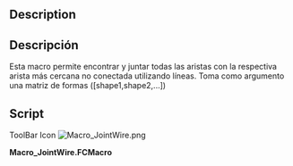 <languages/>

<div lang="en" dir="ltr" class="mw-content-ltr">
{{VeryImportantMessage|!!! This macro needs to be corrected. !!!}}
</div>

{{Macro/es
|Name=JointWire
|Translate=JointWire
|Icon=Macro_JointWire.png
|Description={{ColoredText|#ff0000|!!! This macro needs to be corrected. !!!}}<br/>Esta macro permite encontrar y juntar todas las aristas con la respectiva arista más cercana no conectada utilizando líneas. 
Toma como argumento una matriz de formas ([shape1,shape2,...])
|Author=Tremblou
|Version=0.1
|Date=2011-08-24
|FCVersion=All
|Download=[https://www.freecad.org/wiki/images/b/bb/Macro_JointWire.png ToolBar Icon]
}}

<div lang="en" dir="ltr" class="mw-content-ltr">
==Description==
</div>

<div class="mw-translate-fuzzy">
==Descripción==
Esta macro permite encontrar y juntar todas las aristas con la respectiva arista más cercana no conectada utilizando líneas. 
Toma como argumento una matriz de formas ([shape1,shape2,...])
</div>

==Script==

<div lang="en" dir="ltr" class="mw-content-ltr">
ToolBar Icon [[Image:Macro_JointWire.png]]
</div>

'''Macro_JointWire.FCMacro'''

{{MacroCode|code=

 def findWires(edges):
    def verts(shape):
                return [shape.Vertexes[0].Point,shape.Vertexes[-1].Point]
        def group(shapes):
                shapesIn = shapes[:]
                pointTst = []
        pointOut =[]
        for s in shapesIn :
            pointTst=pointTst+[s.Vertexes[0].Point]
            pointTst=pointTst+[s.Vertexes[-1].Point]
        print pointTst               
        changed = False
                for s in shapesIn:
                        if len(s.Vertexes) < 2:
                print "one vertex, its a circle, just add"
                        else:                             
                                for v in verts(s):
                    twoDot=0
                                        for vv in pointTst:
                                                if v == vv:
                            twoDot=twoDot+1                           
                        if v==vv and twoDot==2 :                   
                            changed = True
                            print "found matching vert"
                            break
                                    if twoDot<2:
                        print "didn't find any matching vert..."
                        pointOut.append(v)
         print "Dots non connected", pointOut
                return(changed,pointOut)
    def joint(point):
        for p in range(len(point)/2) :
            print point
            deltI=Part.Vertex(100,100,100).Point
            pos=1
            for pp in range(len(point)-1) :
                print "position:",pp+1
                if len(point)-1>1:
                    deltN=(point[0]-point[pp+1])
                    if deltN.Length<deltI.Length:
                        deltI=deltN
                        pos=pp+1
                        print "changement",pos
                else:
                    pos=1   
            print "points a joindre",point[0],point[pos]
            if point[0]!=point[pos]:
                Part.show(Part.makePolygon([point[0],point[pos]]))
            else:
                print "WARNING les points ont la meme valeurs "
            point.pop(0)
            point.pop(pos-1)
        point=0 #to have a return normally void
        return(point)
    working = True
        edgeSet = edges
    result = group(edgeSet)
        working = result[0]
        edgeSet = result[1]
    joint(result[1])
        return result[1]

}}